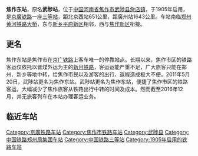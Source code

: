 {{About|京广铁路上原称“武陟站”的车站|[[郑焦城际铁路|郑焦城际铁路]]车站|武陟站}}
{{Infobox China railway station
|车站名称 = 焦作东站
|图片 = 20210701 Jiaozuodong Railway Station 02.jpg
|图片介绍 = 站房
|former = 武陟站
|车站名称拼音 = JiaozuoDong
|英文名称 = Jiaozuodong Railway Station
|车站代码 = 20642
|电报码 = WEF
|拼音码 = JZD
|车站地址 = 河南省[[焦作市|焦作市]][[武陟县|武陟县]][[詹店镇|詹店镇]]
|坐标 = {{coord|35|02|06|N|113|35|7.5|E|display=inline,title}}
|线路 = [[京廣铁路|京广铁路]]
|归属 = [[郑州铁路局|郑州铁路局]]
|车站等级 = [[三等站_(中鐵)|三等站]]
}}
'''焦作东站'''，原名'''武陟站'''，位于[[中国|中国]][[河南省|河南省]][[焦作市|焦作市]][[武陟县|武陟县]][[詹店镇|詹店镇]]，于1905年启用，是[[京廣铁路|京廣铁路]]一座[[三等站_(中鐵)|三等站]]，距北京西站651公里，距廣州站1643公里。车站南临[[郑州黄河大桥|郑州黄河铁路大桥]]，东与[[新乡市|新乡]][[平原新区|平原新区]]相邻，西与[[焦作新区|焦作新区]]衔接。

==更名==
焦作东站是焦作市在[[京广铁路|京广铁路]]上客车唯一的停靠站点。长期以来，焦作市区的铁路客运仅依托以晋煤外运为主的[[新月铁路|新月铁路]]，客运运能严重不足，广大旅客只能在郑州、新乡等地中转，给焦作市民以及游客的出行、返程造成极大不便。2011年5月20日，武陟站更名为焦作东站。武陟站更名为焦作东站，便捷了焦作市区的铁路客运，大幅减少了焦作旅客从铁路出行中转的时间及成本。然而截至2016年12月，并无旅客列车在本站办理客运业务。

== 临近车站 ==
{{start rail box|[[中国铁路|中国铁路]]}}
{{s-inop|[[忠义站_(河南省)|忠义站]]|往[[丰台站|丰台]]}}
{{s-line|[[京广铁路|京广铁路]]<br />← 10km 焦作东站 18km →}}
{{s-inop|<s>[[老田庵站|老田庵站]]</s><br>[[广武站|广武站]]|往[[广州站|广州]]}}
{{end box}}

{{京廣铁路}}
{{郑新城际铁路}}

[[Category:京廣铁路车站|Category:京廣铁路车站]]
[[Category:焦作市铁路车站|Category:焦作市铁路车站]]
[[Category:武陟县|Category:武陟县]]
[[Category:中国铁路郑州局集团车站|Category:中国铁路郑州局集团车站]]
[[Category:中国铁路三等站|Category:中国铁路三等站]]
[[Category:1905年启用的铁路车站|Category:1905年启用的铁路车站]]

{{China-rail-stub}}